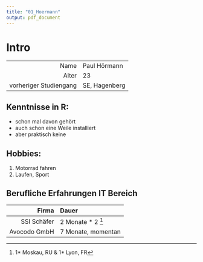 ```yaml
---
title: "01_Hoermann"
output: pdf_document
---
```


# Intro

| | |
| ---: | :--- |
| Name | Paul Hörmann |
| Alter | 23 |
| vorheriger Studiengang | SE, Hagenberg |

## Kenntnisse in R:
 * schon mal davon gehört
 * auch schon eine Weile installiert
 * aber praktisch keine

## Hobbies:
1. Motorrad fahren
2. Laufen, Sport

## Berufliche Erfahrungen IT Bereich
| Firma | Dauer |
| ----: | :---- |
| SSI Schäfer | 2 Monate * 2 [^1] |
| Avocodo GmbH | 7 Monate, momentan |

[^1]: 1* Moskau, RU & 1* Lyon, FR
